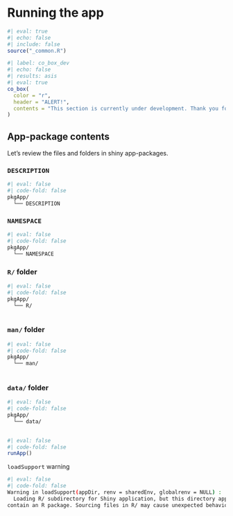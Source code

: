 # Running the app 

```r
#| eval: true 
#| echo: false 
#| include: false
source("_common.R")
```

```r
#| label: co_box_dev
#| echo: false
#| results: asis
#| eval: true
co_box(
  color = "r",
  header = "ALERT!",
  contents = "This section is currently under development. Thank you for your patience."
)
```

## App-package contents 

Let's review the files and folders in shiny app-packages.

### [`DESCRIPTION`]{style="font-size: 1.05em"}

```bash
#| eval: false
#| code-fold: false
pkgApp/
  └── DESCRIPTION
```


### [`NAMESPACE`]{style="font-size: 1.05em"}

```bash
#| eval: false
#| code-fold: false
pkgApp/
  └── NAMESPACE
```

### [`R/`]{style="font-size: 1.05em"} folder

```bash
#| eval: false
#| code-fold: false
pkgApp/
  └── R/
  
```

### [`man/`]{style="font-size: 1.05em"} folder

```bash
#| eval: false
#| code-fold: false
pkgApp/
  └── man/
  
```

### [`data/`]{style="font-size: 1.05em"} folder

```bash
#| eval: false
#| code-fold: false
pkgApp/
  └── data/
  
```


    

```r
#| eval: false 
#| code-fold: false
runApp()
```

[`loadSupport`]{style="font-size: 1.10em"} warning

```bash
#| eval: false 
#| code-fold: false
Warning in loadSupport(appDir, renv = sharedEnv, globalrenv = NULL) :
  Loading R/ subdirectory for Shiny application, but this directory appears to
contain an R package. Sourcing files in R/ may cause unexpected behavior.
```
